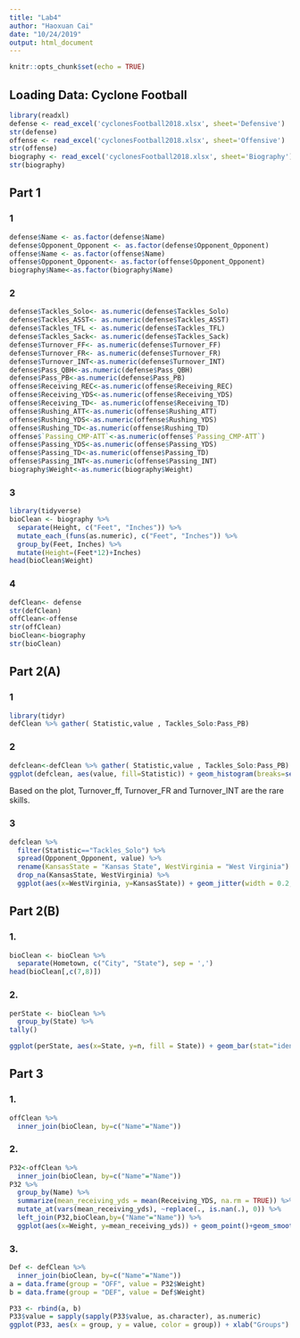 ```yaml
---
title: "Lab4"
author: "Haoxuan Cai"
date: "10/24/2019"
output: html_document
---
```


```r
knitr::opts_chunk$set(echo = TRUE)
```

## Loading Data: Cyclone Football

```r
library(readxl)
defense <- read_excel('cyclonesFootball2018.xlsx', sheet='Defensive')
str(defense)
offense <- read_excel('cyclonesFootball2018.xlsx', sheet='Offensive')
str(offense)
biography <- read_excel('cyclonesFootball2018.xlsx', sheet='Biography')
str(biography)
```

## Part 1

### 1

```r
defense$Name <- as.factor(defense$Name)
defense$Opponent_Opponent <- as.factor(defense$Opponent_Opponent)
offense$Name <- as.factor(offense$Name)
offense$Opponent_Opponent<- as.factor(offense$Opponent_Opponent)
biography$Name<-as.factor(biography$Name)

```

### 2

```r
defense$Tackles_Solo<- as.numeric(defense$Tackles_Solo)
defense$Tackles_ASST<- as.numeric(defense$Tackles_ASST)
defense$Tackles_TFL <- as.numeric(defense$Tackles_TFL)
defense$Tackles_Sack<- as.numeric(defense$Tackles_Sack)
defense$Turnover_FF<- as.numeric(defense$Turnover_FF)
defense$Turnover_FR<- as.numeric(defense$Turnover_FR)
defense$Turnover_INT<-as.numeric(defense$Turnover_INT)
defense$Pass_QBH<-as.numeric(defense$Pass_QBH)
defense$Pass_PB<-as.numeric(defense$Pass_PB)
offense$Receiving_REC<-as.numeric(offense$Receiving_REC)
offense$Receiving_YDS<-as.numeric(offense$Receiving_YDS)
offense$Receiving_TD<- as.numeric(offense$Receiving_TD)
offense$Rushing_ATT<-as.numeric(offense$Rushing_ATT)
offense$Rushing_YDS<-as.numeric(offense$Rushing_YDS)
offense$Rushing_TD<-as.numeric(offense$Rushing_TD)
offense$`Passing_CMP-ATT`<-as.numeric(offense$`Passing_CMP-ATT`)
offense$Passing_YDS<-as.numeric(offense$Passing_YDS)
offense$Passing_TD<-as.numeric(offense$Passing_TD)
offense$Passing_INT<-as.numeric(offense$Passing_INT)
biography$Weight<-as.numeric(biography$Weight)
```

### 3
```r
library(tidyverse)
bioClean <- biography %>%
  separate(Height, c("Feet", "Inches")) %>%
  mutate_each_(funs(as.numeric), c("Feet", "Inches")) %>%
  group_by(Feet, Inches) %>%
  mutate(Height=(Feet*12)+Inches)
head(bioClean$Weight)
```

### 4
```r
defClean<- defense
str(defClean)
offClean<-offense
str(offClean)
bioClean<-biography
str(bioClean)
```

## Part 2(A)

### 1

```r
library(tidyr)
defClean %>% gather( Statistic,value , Tackles_Solo:Pass_PB)
```



### 2

```r
defclean<-defClean %>% gather( Statistic,value , Tackles_Solo:Pass_PB)
ggplot(defclean, aes(value, fill=Statistic)) + geom_histogram(breaks=seq(0,6,by=1)) + facet_wrap(~Statistic) + labs(title="ISU Football Defensive Statistics Histogram", x="Value", y="Count")
```

Based on the plot, Turnover_ff, Turnover_FR and Turnover_INT are the rare skills.

### 3

```r
defclean %>%
  filter(Statistic=="Tackles_Solo") %>% 
  spread(Opponent_Opponent, value) %>%
  rename(KansasState = "Kansas State", WestVirginia = "West Virginia") %>%
  drop_na(KansasState, WestVirginia) %>%
  ggplot(aes(x=WestVirginia, y=KansasState)) + geom_jitter(width = 0.2, height = 0.2) + labs(title="West Virginia vs Kansas State", x="West Virginia", y="Kansas State") + xlim(0,7) + ylim(0,10)
```

## Part 2(B)

### 1.

```r
bioClean <- bioClean %>%
  separate(Hometown, c("City", "State"), sep = ',')
head(bioClean[,c(7,8)])
```

### 2.
```r
perState <- bioClean %>% 
  group_by(State) %>%
tally()

ggplot(perState, aes(x=State, y=n, fill = State)) + geom_bar(stat="identity") + labs(title = "Number of Players' per Hometown State") + xlab("Players' Hometown State") + ylab("Count")
```

## Part 3

### 1. 

```r
offClean %>%
  inner_join(bioClean, by=c("Name"="Name"))
```

### 2.

```r
P32<-offClean %>%
  inner_join(bioClean, by=c("Name"="Name"))
P32 %>%
  group_by(Name) %>%
  summarize(mean_receiving_yds = mean(Receiving_YDS, na.rm = TRUE)) %>%
  mutate_at(vars(mean_receiving_yds), ~replace(., is.nan(.), 0)) %>%
  left_join(P32,bioClean,by=("Name"="Name")) %>%
  ggplot(aes(x=Weight, y=mean_receiving_yds)) + geom_point()+geom_smooth(method = 'lm') + labs(title="Weight by Mean Offensive Receiving Yards", x="Weight in pounds", y="Mean Reveiving Yards")
```

### 3.

```r
Def <- defClean %>%
  inner_join(bioClean, by=c("Name"="Name"))
a = data.frame(group = "OFF", value = P32$Weight)
b = data.frame(group = "DEF", value = Def$Weight)

P33 <- rbind(a, b)
P33$value = sapply(sapply(P33$value, as.character), as.numeric)
ggplot(P33, aes(x = group, y = value, color = group)) + xlab("Groups") +  ylab("Weight") + labs(title = "Players' Weight on Offense and Defense") + geom_boxplot() 
```
